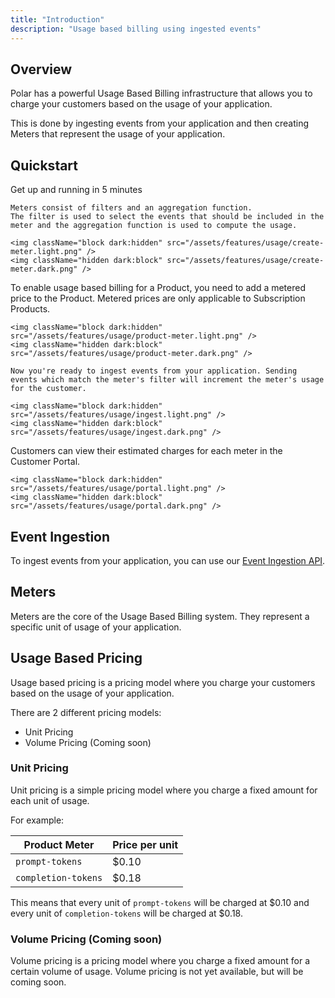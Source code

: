 ```yaml
---
title: "Introduction"
description: "Usage based billing using ingested events"
---
```


## Overview

Polar has a powerful Usage Based Billing infrastructure that allows you to charge your customers based on the usage of your application.

This is done by ingesting events from your application and then creating Meters that represent the usage of your application.

## Quickstart

Get up and running in 5 minutes

<Steps>
  <Step title="Create a Meter">

    Meters consist of filters and an aggregation function.
    The filter is used to select the events that should be included in the meter and the aggregation function is used to compute the usage.

    <img className="block dark:hidden" src="/assets/features/usage/create-meter.light.png" />
    <img className="hidden dark:block" src="/assets/features/usage/create-meter.dark.png" />

  </Step>
  <Step title="Add metered price to a Product">
    To enable usage based billing for a Product, you need to add a metered price to the Product. Metered prices are only applicable to Subscription Products.

    <img className="block dark:hidden" src="/assets/features/usage/product-meter.light.png" />
    <img className="hidden dark:block" src="/assets/features/usage/product-meter.dark.png" />

  </Step>
  <Step title="Ingest Events">

    Now you're ready to ingest events from your application. Sending events which match the meter's filter will increment the meter's usage for the customer.

    <img className="block dark:hidden" src="/assets/features/usage/ingest.light.png" />
    <img className="hidden dark:block" src="/assets/features/usage/ingest.dark.png" />

  </Step>
  <Step title="Customer Usage">
    Customers can view their estimated charges for each meter in the Customer Portal.

    <img className="block dark:hidden" src="/assets/features/usage/portal.light.png" />
    <img className="hidden dark:block" src="/assets/features/usage/portal.dark.png" />

  </Step>
</Steps>

## Event Ingestion

To ingest events from your application, you can use our [Event Ingestion API](/api-reference/events/ingest).

## Meters

Meters are the core of the Usage Based Billing system. They represent a specific unit of usage of your application.

## Usage Based Pricing

Usage based pricing is a pricing model where you charge your customers based on the usage of your application.

There are 2 different pricing models:

- Unit Pricing
- Volume Pricing (Coming soon)

### Unit Pricing

Unit pricing is a simple pricing model where you charge a fixed amount for each unit of usage.

For example:

| Product Meter       | Price per unit |
| ------------------- | -------------- |
| `prompt-tokens`     | $0.10          |
| `completion-tokens` | $0.18          |

This means that every unit of `prompt-tokens` will be charged at $0.10 and every unit of `completion-tokens` will be charged at $0.18.

### Volume Pricing (Coming soon)

Volume pricing is a pricing model where you charge a fixed amount for a certain volume of usage. Volume pricing is not yet available, but will be coming soon.

